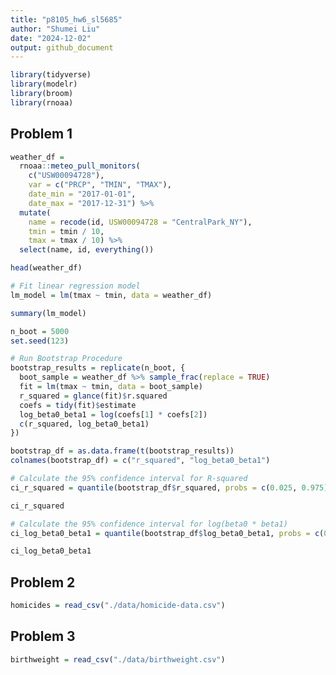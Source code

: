 ```yaml
---
title: "p8105_hw6_sl5685"
author: "Shumei Liu"
date: "2024-12-02"
output: github_document
---
```


```r
library(tidyverse)
library(modelr)
library(broom)
library(rnoaa)
```

## Problem 1

```r
weather_df = 
  rnoaa::meteo_pull_monitors(
    c("USW00094728"),
    var = c("PRCP", "TMIN", "TMAX"), 
    date_min = "2017-01-01",
    date_max = "2017-12-31") %>%
  mutate(
    name = recode(id, USW00094728 = "CentralPark_NY"),
    tmin = tmin / 10,
    tmax = tmax / 10) %>%
  select(name, id, everything())

head(weather_df)
```

```r
# Fit linear regression model
lm_model = lm(tmax ~ tmin, data = weather_df)

summary(lm_model)
```

```r
n_boot = 5000
set.seed(123)
```

```r
# Run Bootstrap Procedure
bootstrap_results = replicate(n_boot, {
  boot_sample = weather_df %>% sample_frac(replace = TRUE)
  fit = lm(tmax ~ tmin, data = boot_sample)
  r_squared = glance(fit)$r.squared
  coefs = tidy(fit)$estimate
  log_beta0_beta1 = log(coefs[1] * coefs[2])
  c(r_squared, log_beta0_beta1)
})

bootstrap_df = as.data.frame(t(bootstrap_results))
colnames(bootstrap_df) = c("r_squared", "log_beta0_beta1")
```

```r
# Calculate the 95% confidence interval for R-squared
ci_r_squared = quantile(bootstrap_df$r_squared, probs = c(0.025, 0.975))

ci_r_squared

# Calculate the 95% confidence interval for log(beta0 * beta1)
ci_log_beta0_beta1 = quantile(bootstrap_df$log_beta0_beta1, probs = c(0.025, 0.975))

ci_log_beta0_beta1
```

## Problem 2

```r
homicides = read_csv("./data/homicide-data.csv")
```

## Problem 3

```r
birthweight = read_csv("./data/birthweight.csv")
```

